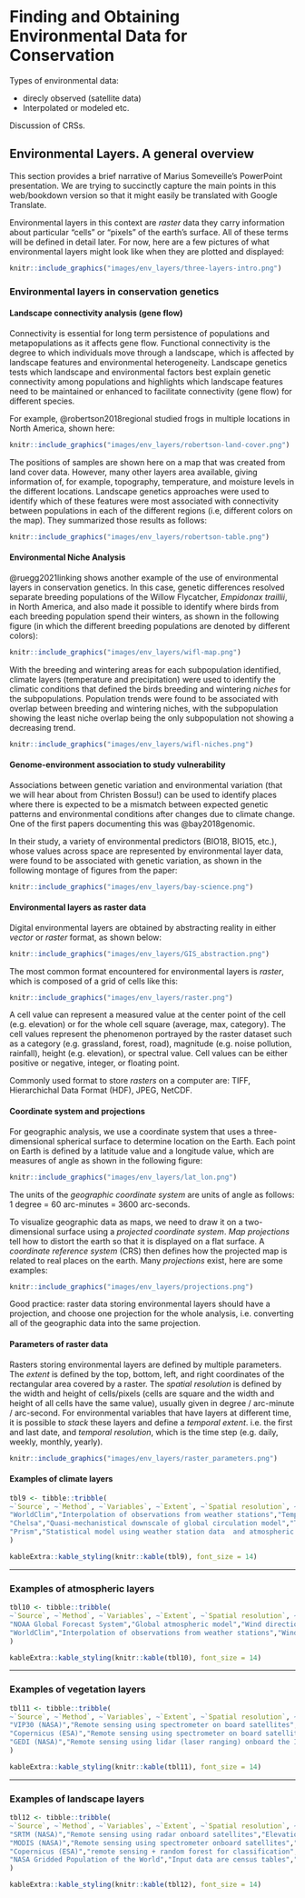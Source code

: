 #  Finding and Obtaining Environmental Data for Conservation {#envdata}

Types of environmental data:

- direcly observed (satellite data)
- Interpolated or modeled etc.

Discussion of CRSs.

## Environmental Layers. A general overview

This section provides a brief narrative of Marius Someveille's
PowerPoint presentation.  We are trying to succinctly capture the
main points in this web/bookdown version so that it might easily
be translated with Google Translate.

Environmental layers in this context are _raster_ data they carry
information about particular "cells" or "pixels" of the earth's surface.
All of these terms will be defined in detail later. For now, here are a few
pictures of what environmental layers might look like when they are plotted
and displayed:
  
```r
knitr::include_graphics("images/env_layers/three-layers-intro.png")
```
  
  
### Environmental layers in conservation genetics

#### Landscape connectivity analysis (gene flow)

Connectivity is essential for long term persistence of populations and metapopulations as it affects gene flow. Functional connectivity is the degree to which individuals move through a landscape, which is affected by landscape features and environmental heterogeneity. Landscape genetics tests which landscape and environmental factors best explain genetic connectivity among populations and highlights which landscape features need to be maintained or enhanced to facilitate connectivity (gene flow) for different species. 

For example, @robertson2018regional studied frogs in multiple locations in
North America, shown here:
  
```r
knitr::include_graphics("images/env_layers/robertson-land-cover.png")
``` 
  
The positions of samples are shown here on a map that was created from
land cover data.  However, many other layers area available, giving information
of, for example, topography, temperature, and moisture levels in the different
locations.  Landscape genetics approaches were used to identify which of these 
features were most associated with connectivity between populations in
each of the different regions (i.e, different colors on the map).  They summarized
those results as follows:
  
```r
knitr::include_graphics("images/env_layers/robertson-table.png")
``` 
  
  
#### Environmental Niche Analysis

@ruegg2021linking shows another example of the use of environmental layers
in conservation genetics.  In this case, genetic differences resolved separate
breeding populations of the Willow Flycatcher, _Empidonax traillii_, in North America, and also made it
possible to identify where birds from each breeding population spend their
winters, as shown in the following figure (in which the different breeding
populations are denoted by different colors):
  
```r
knitr::include_graphics("images/env_layers/wifl-map.png")
``` 

With the breeding and wintering areas for each subpopulation identified,
climate layers (temperature and precipitation) were used to identify the climatic conditions that defined the birds breeding and wintering
_niches_ for the subpopulations. Population trends were found to be associated
with overlap between breeding and wintering niches, with the subpopulation showing 
the least niche overlap being the only subpopulation not showing a decreasing trend.
  
```r
knitr::include_graphics("images/env_layers/wifl-niches.png")
``` 


#### Genome-environment association to study vulnerability

Associations between genetic variation and environmental variation
(that we will hear about from Christen Bossu!) can be used to identify
places where there is expected to be a mismatch between expected genetic patterns
and environmental conditions after changes due to climate change.  One of the first
papers documenting this was @bay2018genomic.  

In their study, a variety of environmental predictors (BIO18, BIO15, etc.), whose
values across space are represented by environmental layer data, were found to
be associated with genetic variation, as shown in the following montage of
figures from the paper:
  
```r
knitr::include_graphics("images/env_layers/bay-science.png")
``` 
  
  
#### Environmental layers as raster data

Digital environmental layers are obtained by abstracting reality in either _vector_ or _raster_ format, as shown below: 

```r
knitr::include_graphics("images/env_layers/GIS_abstraction.png")
``` 

The most common format encountered for environmental layers is _raster_, which is composed of a grid of cells like this:

```r
knitr::include_graphics("images/env_layers/raster.png")
``` 

A cell value can represent a measured value at the center point of the cell (e.g. elevation) or for the whole cell square (average, max, category). The cell values represent the phenomenon portrayed by the raster dataset such as a category (e.g. grassland, forest, road), magnitude (e.g. noise pollution, rainfall), height (e.g. elevation), or spectral value. Cell values can be either positive or negative, integer, or floating point. 

Commonly used format to store _rasters_ on a computer are: TIFF, Hierarchichal Data Format (HDF), JPEG, NetCDF.


#### Coordinate system and projections

For geographic analysis, we use a coordinate system that uses a three-dimensional spherical surface to determine location on the Earth. Each point on Earth is defined by a latitude value and a longitude value, which are measures of angle as shown in the following figure:

```r
knitr::include_graphics("images/env_layers/lat_lon.png")
``` 

The units of the _geographic coordinate system_ are units of angle as follows: 1 degree = 60 arc-minutes = 3600 arc-seconds.

To visualize geographic data as maps, we need to draw it on a two-dimensional surface using a _projected coordinate system_. _Map projections_ tell how to distort the earth so that it is displayed on a flat surface. A _coordinate reference system_ (CRS) then defines how the projected map is related to real places on the earth. Many _projections_ exist, here are some examples:

```r
knitr::include_graphics("images/env_layers/projections.png")
``` 

Good practice: raster data storing environmental layers should have a projection, and choose one projection for the whole analysis, i.e. converting all of the geographic data into the same projection.


#### Parameters of raster data

Rasters storing environmental layers are defined by multiple parameters. The _extent_ is defined by the top, bottom, left, and right coordinates of the rectangular area covered by a raster. The _spatial resolution_ is defined by the width and height of cells/pixels (cells are square and the width and height of all cells have the same value), usually given in degree / arc-minute / arc-second. For environmental variables that have layers at different time, it is possible to _stack_ these layers and define a _temporal extent_. i.e. the first and last date, and _temporal resolution_, which is the time step (e.g. daily, weekly, monthly, yearly).

```r
knitr::include_graphics("images/env_layers/raster_parameters.png")
``` 


#### Examples of climate layers

```r
tbl9 <- tibble::tribble(
~`Source`, ~`Method`, ~`Variables`, ~`Extent`, ~`Spatial resolution`, ~`Temporal resolution`,
"WorldClim","Interpolation of observations from weather stations","Temperature Precipitation Solar radiation BIOCLIM","Global","30 sec (~1km2) 2.5 min 5 min 10 min (~340 km2)","Monthly 1970 – 2000",
"Chelsa","Quasi-mechanistical downscale of global circulation model","Temperature Precipitation BIOCLIM","Global","30 arc sec (~1km2)","Monthly 1979 – 2018",
"Prism","Statistical model using weather station data  and atmospheric process","Temperature Precipitation","USA","30 arc sec (~1km2)","Monthly 1981–2010"
)

kableExtra::kable_styling(knitr::kable(tbl9), font_size = 14)
```

---

### Examples of atmospheric layers


```r
tbl10 <- tibble::tribble(
~`Source`, ~`Method`, ~`Variables`, ~`Extent`, ~`Spatial resolution`, ~`Temporal resolution`,
"NOAA Global Forecast System","Global atmospheric model","Wind direction Wind speed","Global","0.5 deg","6 times / day 2011 – present",
"WorldClim","Interpolation of observations from weather stations","Wind speed Water vapor pressure","Global","30 sec (~1km2) 2.5 min 5 min 10 min (~340 km2)","Monthly 1970 – 2000"
)

kableExtra::kable_styling(knitr::kable(tbl10), font_size = 14)
```

---


### Examples of vegetation layers

```r
tbl11 <- tibble::tribble(
~`Source`, ~`Method`, ~`Variables`, ~`Extent`, ~`Spatial resolution`, ~`Temporal resolution`,
"VIP30 (NASA)","Remote sensing using spectrometer on board satellites","NDVI EVI","Global","0.05 deg ~5.6km","Monthly 1981 – 2014",
"Copernicus (ESA)","Remote sensing using spectrometer on board satellites","NDVI EVI","Global","300m","10-day Present",
"GEDI (NASA)","Remote sensing using lidar (laser ranging) onboard the ISS","Vertical profile of vegetation: canopy height, canopy vertical structure, ground elevation ","51.6 deg N and S latitudes ","25m","Annual Present"
)

kableExtra::kable_styling(knitr::kable(tbl11), font_size = 14)
```

---


### Examples of landscape layers

```r
tbl12 <- tibble::tribble(
~`Source`, ~`Method`, ~`Variables`, ~`Extent`, ~`Spatial resolution`, ~`Temporal resolution`,
"SRTM (NASA)","Remote sensing using radar onboard satellites","Elevation","Global","1 arc-second (~30m)","NA",
"MODIS (NASA)","Remote sensing using spectrometer onboard satellites","Snow cover","Global","30 arc-sec (~1km2)"," ",
"Copernicus (ESA)","remote sensing + random forest for classification","Land cover","Global","100m","NA",
"NASA Gridded Population of the World","Input data are census tables","Human population density","Global","30 arc-sec (~1km2) ","NA 2000–2020"
)

kableExtra::kable_styling(knitr::kable(tbl12), font_size = 14)
```

